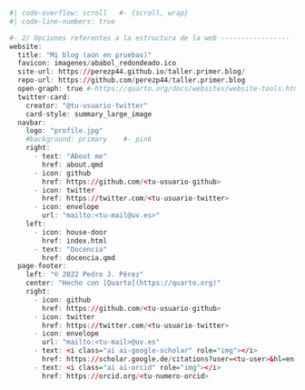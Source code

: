 ```r
#| code-overflow: scroll   #- {scroll, wrap}
#| code-line-numbers: true

#- 2/ Opciones referentes a la estructura de la web -----------------
website:
  title: "Mi blog (aún en pruebas)"
  favicon: imagenes/ababol_redondeado.ico
  site-url: https://perezp44.github.io/taller.primer.blog/
  repo-url: https://github.com/perezp44/taller.primer.blog
  open-graph: true #-https://quarto.org/docs/websites/website-tools.html#twitter-cards
  twitter-card:
    creator: "@tu-usuario-twitter"
    card-style: summary_large_image
  navbar:
    logo: "profile.jpg"
    #background: primary    #- pink
    right:
      - text: "About me"
        href: about.qmd
      - icon: github
        href: https://github.com/<tu-usuario-github>
      - icon: twitter
        href: https://twitter.com/<tu-usuario-twitter>
      - icon: envelope
        url: "mailto:<tu-mail@uv.es>"
    left: 
      - icon: house-door
        href: index.html
      - text: "Docencia"
        href: docencia.qmd
  page-footer:
    left: "© 2022 Pedro J. Pérez"
    center: "Hecho con [Quarto](https://quarto.org)"
    right:
      - icon: github
        href: https://github.com/<tu-usuario-github>
      - icon: twitter
        href: https://twitter.com/<tu-usuario-twitter>
      - icon: envelope
        url: "mailto:<tu-mail>@uv.es"
      - text: <i class="ai ai-google-scholar" role="img"></i>
        href: https://scholar.google.de/citations?user=<tu-user>&hl=en
      - text: <i class="ai ai-orcid" role="img"></i>
        href: https://orcid.org/<tu-numero-orcid>
```
